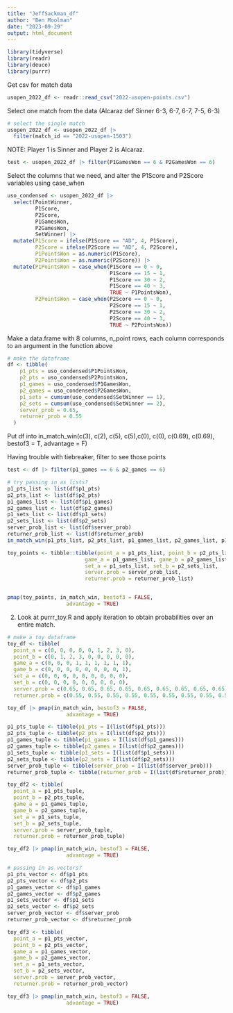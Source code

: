 ```yaml
---
title: "JeffSackman_df"
author: "Ben Moolman"
date: "2023-09-29"
output: html_document
---
```


```r
library(tidyverse)
library(readr)
library(deuce)
library(purrr)
```

Get csv for match data
```r
usopen_2022_df <- readr::read_csv("2022-usopen-points.csv")
```

Select one match from the data (Alcaraz def Sinner 6-3, 6-7, 6-7, 7-5, 6-3)
```r
# select the single match
usopen_2022_df <- usopen_2022_df |>
  filter(match_id == "2022-usopen-1503")
```

NOTE: Player 1 is Sinner and Player 2 is Alcaraz.

```r
test <- usopen_2022_df |> filter(P1GamesWon == 6 & P2GamesWon == 6)
```


Select the columns that we need, and alter the P1Score and P2Score variables using case_when
```r
uso_condensed <- usopen_2022_df |>
  select(PointWinner,
         P1Score,
         P2Score,
         P1GamesWon,
         P2GamesWon,
         SetWinner) |>
  mutate(P1Score = ifelse(P1Score == "AD", 4, P1Score),
         P2Score = ifelse(P2Score == "AD", 4, P2Score),
         P1PointsWon = as.numeric(P1Score),
         P2PointsWon = as.numeric(P2Score)) |>
  mutate(P1PointsWon = case_when(P1Score == 0 ~ 0,
                                 P1Score == 15 ~ 1,
                                 P1Score == 30 ~ 2,
                                 P1Score == 40 ~ 3,
                                 TRUE ~ P1PointsWon),
         P2PointsWon = case_when(P2Score == 0 ~ 0,
                                 P2Score == 15 ~ 1,
                                 P2Score == 30 ~ 2,
                                 P2Score == 40 ~ 3,
                                 TRUE ~ P2PointsWon))
```


Make a data.frame with 8 columns, n_point rows, each column corresponds to an argument in the function above
```r
# make the dataframe
df <- tibble(
    p1_pts = uso_condensed$P1PointsWon,
    p2_pts = uso_condensed$P2PointsWon,
    p1_games = uso_condensed$P1GamesWon,
    p2_games = uso_condensed$P2GamesWon,
    p1_sets = cumsum(uso_condensed$SetWinner == 1),
    p2_sets = cumsum(uso_condensed$SetWinner == 2),
    server_prob = 0.65,
    returner_prob = 0.55
  )
```


Put df into in_match_win(c(3), c(2), c(5), c(5),c(0), c(0), c(0.69), c(0.69), bestof3 = T, advantage = F)

Having trouble with tiebreaker, filter to see those points

```r
test <- df |> filter(p1_games == 6 & p2_games == 6)
```

```r
# try passing in as lists?
p1_pts_list <- list(df$p1_pts)
p2_pts_list <- list(df$p2_pts)
p1_games_list <- list(df$p1_games)
p2_games_list <- list(df$p2_games)
p1_sets_list <- list(df$p1_sets)
p2_sets_list <- list(df$p2_sets)
server_prob_list <- list(df$server_prob)
returner_prob_list <- list(df$returner_prob)
in_match_win(p1_pts_list, p2_pts_list, p1_games_list, p2_games_list, p1_sets_list, p2_sets_list, server_prob_list, returner_prob_list, bestof3 = F, advantage = F)

toy_points <- tibble::tibble(point_a = p1_pts_list, point_b = p2_pts_list,
                         game_a = p1_games_list, game_b = p2_games_list,
                         set_a = p1_sets_list, set_b = p2_sets_list,
                         server.prob = server_prob_list,
                         returner.prob = returner_prob_list)


pmap(toy_points, in_match_win, bestof3 = FALSE,
                   advantage = TRUE)
```

2. Look at purrr_toy.R and apply iteration to obtain probabilities over an entire match.
```r
# make a toy dataframe
toy_df <- tibble(
  point_a = c(0, 0, 0, 0, 0, 1, 2, 3, 0),
  point_b = c(0, 1, 2, 3, 0, 0, 0, 0, 0),
  game_a = c(0, 0, 0, 1, 1, 1, 1, 1, 1),
  game_b = c(0, 0, 0, 0, 0, 0, 0, 0, 1),
  set_a = c(0, 0, 0, 0, 0, 0, 0, 0, 0),
  set_b = c(0, 0, 0, 0, 0, 0, 0, 0, 0),
  server.prob = c(0.65, 0.65, 0.65, 0.65, 0.65, 0.65, 0.65, 0.65, 0.65),
  returner.prob = c(0.55, 0.55, 0.55, 0.55, 0.55, 0.55, 0.55, 0.55, 0.55))

toy_df |> pmap(in_match_win, bestof3 = FALSE,
                   advantage = TRUE)
```

```r
p1_pts_tuple <- tibble(p1_pts = I(list(df$p1_pts)))
p2_pts_tuple <- tibble(p2_pts = I(list(df$p2_pts)))
p1_games_tuple <- tibble(p1_games = I(list(df$p1_games)))
p2_games_tuple <- tibble(p2_games = I(list(df$p2_games)))
p1_sets_tuple <- tibble(p1_sets = I(list(df$p1_sets)))
p2_sets_tuple <- tibble(p2_sets = I(list(df$p2_sets)))
server_prob_tuple <- tibble(server_prob = I(list(df$server_prob)))
returner_prob_tuple <- tibble(returner_prob = I(list(df$returner_prob)))

toy_df2 <- tibble(
  point_a = p1_pts_tuple,
  point_b = p2_pts_tuple,
  game_a = p1_games_tuple,
  game_b = p2_games_tuple,
  set_a = p1_sets_tuple,
  set_b = p2_sets_tuple,
  server.prob = server_prob_tuple,
  returner.prob = returner_prob_tuple)

toy_df2 |> pmap(in_match_win, bestof3 = FALSE,
                   advantage = TRUE)
```

```r
# passing in as vectors?
p1_pts_vector <- df$p1_pts
p2_pts_vector <- df$p2_pts
p1_games_vector <- df$p1_games
p2_games_vector <- df$p2_games
p1_sets_vector <- df$p1_sets
p2_sets_vector <- df$p2_sets
server_prob_vector <- df$server_prob
returner_prob_vector <- df$returner_prob

toy_df3 <- tibble(
  point_a = p1_pts_vector,
  point_b = p2_pts_vector,
  game_a = p1_games_vector,
  game_b = p2_games_vector,
  set_a = p1_sets_vector,
  set_b = p2_sets_vector,
  server.prob = server_prob_vector,
  returner.prob = returner_prob_vector)

toy_df3 |> pmap(in_match_win, bestof3 = FALSE,
                   advantage = TRUE)
```



